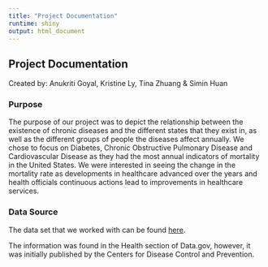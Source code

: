 ```yaml
---
title: "Project Documentation"
runtime: shiny
output: html_document
---
```

## Project Documentation
Created by: Anukriti Goyal, Kristine Ly, Tina Zhuang & Simin Huan

### Purpose

The purpose of our project was to depict the relationship between the existence of chronic diseases and the different states that they exist in, as well as the different groups of people the diseases affect annually. We chose to focus on Diabetes, Chronic Obstructive Pulmonary Disease and Cardiovascular Disease as they had the most annual indicators of mortality in the United States. We were interested in seeing the change in the mortality rate as developments in healthcare advanced over the years and health officials continuous actions lead to improvements in healthcare services.

### Data Source

The data set that we worked with can be found [here](https://catalog.data.gov/dataset/u-s-chronic-disease-indicators-cdi-e50c9).

The information was found in the Health section of Data.gov, however, it was initially published by the Centers for Disease Control and Prevention.